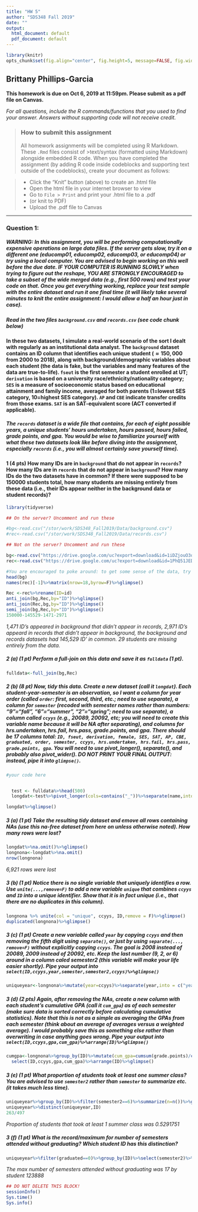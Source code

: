 ```yaml
---
title: "HW 5"
author: "SDS348 Fall 2019"
date: ""
output:
  html_document: default
  pdf_document: default
---
```


```r
library(knitr)
opts_chunk$set(fig.align="center", fig.height=5, message=FALSE, fig.width=8,tidy.opts=list(width.cutoff=60),tidy=TRUE)
```

## Brittany Phillips-Garcia

**This homework is due on Oct 6, 2019 at 11:59pm. Please submit as a pdf file on Canvas.**

*For all questions, include the R commands/functions that you used to find your answer. Answers without supporting code will not receive credit.*

> ### How to submit this assignment
>All homework assignments will be completed using R Markdown. These `.Rmd` files consist of >text/syntax (formatted using Markdown) alongside embedded R code. 
>When you have completed the assignment (by adding R code inside codeblocks and supporting text outside of the codeblocks), create your document as follows:

> - Click the "Knit" button (above) to create an .html file
> - Open the html file in your internet browser to view
> - Go to `File > Print` and print your .html file to a .pdf
> - (or knit to PDF)
> - Upload the .pdf file to Canvas

---

### Question 1:

##### WARNING: In this assignment, you will be performing computationally expensive operations on large data files. If the server gets slow, try it on a different one (educomp01, educomp02, educomp03, or educomp04) or try using a local computer. You are advised to begin working on this well before the due date. IF YOUR COMPUTER IS RUNNING SLOWLY when trying to figure out the reshape, YOU ARE STRONGLY ENCOURAGED to take a subset of the wide merged data (e.g., first 500 rows) and test your code on that. Once you get everything working, replace your test sample with the entire dataset and run it one final time (it will likely take several minutes to knit the entire assignment: I would allow a half an hour just in case).

##### Read in the two files `background.csv` and `records.csv` (see code chunk below)

#### In these two datasets, I simulate a real-world scenario of the sort I dealt with regularly as an institutional data analyst. The `background` dataset contains an ID column that identifies each unique student ($\approx 150,000$ from 2000 to 2018), along with background/demographic variables about each student (the data is fake, but the variables and many features of the data are true-to-life). `fseut` is the first semester a student enrolled at UT; `derivation` is based on a university race/ethnicity/nationality category; `SES` is a measure of socioeconomic status based on educational attainment and family income, averaged for both parents (1=lowest SES category, 10=highest SES category). `AP` and `CBE` indicate transfer credits from those exams. `SAT` is an SAT-equivalent score (ACT converted if applicable).

##### The `records` dataset is a wide file that contains, for each of eight possible years, a unique students' hours undertaken, hours passed, hours failed, grade points, and gpa. You would be wise to familiarize yourself with what these two datasets look like before diving into the assignment, especially `records` (i.e., you will almost certainly save yourself time).

#### 1 (4 pts) How many IDs are in `background` that do not appear in `records`? How many IDs are in `records` that do not appear in `background`? How many IDs do the two datasets have in common? If there were supposed to be 150000 students total, how many students are missing entirely from these data (i.e., their IDs appear neither in the background data or student records)?

```R
library(tidyverse)

## On the server? Uncomment and run these

#bg<-read.csv("/stor/work/SDS348_Fall2019/Data/background.csv")
#rec<-read.csv("/stor/work/SDS348_Fall2019/Data/records.csv")

## Not on the server? Uncomment and run these

bg<-read.csv("https://drive.google.com/uc?export=download&id=1iDZjouO3o2KmO3EJg8tdqjKXyQ3XE7FA")
rec<-read.csv("https://drive.google.com/uc?export=download&id=1PhQ51JED5ZVR6Qp85Ds5GK2cg55IQzjr")

#You are encouraged to poke around: to get some sense of the data, try
head(bg)
names(rec)[-1]%>%matrix(nrow=18,byrow=F)%>%glimpse()

```

```R
Rec <-rec%>%rename(ID=id)
anti_join(bg,Rec,by="ID")%>%glimpse()
anti_join(Rec,bg,by="ID")%>%glimpse()
semi_join(bg,Rec,by="ID")%>%glimpse()
150000-145529-1471-2971

```

*1,471 ID's appeared in background that didn't appear in records, 2,971 ID's appeard in records that didn't appear in background, the background and records datasets had 145,529 ID' in common. 29 students are missing entirely from the data.*

##### 2 (a) (1 pt) Perform a full-join on this data and save it as `fulldata` (1 pt).

```R
fulldata<-full_join(bg,Rec)
```

##### 2 (b) (8 pt) Now, tidy this data. Create a new dataset (call it `longdat`). Each student-year-semester is an observation, so I want a column for year order (called `order`: first, second, third, etc.; need to use separate), a column for `semester` (recoded with semester names rather than numbers: "9"="fall", "6"="summer", "2"="spring"; need to use separate), a column called `ccyys` (e.g., 20089, 20092, etc; you will need to create this variable name because it will be NA after separating), and columns for hrs.undertaken, hrs.fail, hrs.pass, grade.points, and gpa. There should be 17 columns total: `ID, fseut, derivation, female, SES, SAT, AP, CBE, graduated, order, semester, ccyys, hrs.undertaken, hrs.fail, hrs.pass, grade.points, gpa`. You will need to use pivot_longer(), separate(), and probably also pivot_wider(). DO NOT PRINT YOUR FINAL OUTPUT: instead, pipe it into `glimpse()`.


```R
#your code here


  test <- fulldata%>%head(500)
  longdat<-test%>%pivot_longer(cols=contains("_"))%>%separate(name,into=c("order","semester","other"),sep="_")%>%mutate(semester=recode_factor(semester,"9"="fall","6"="summer","2"="spring"))%>%pivot_wider(names_from="other",values_from="value")%>%rename("ccyys"="NA")

longdat%>%glimpse()
```


##### 3 (a) (1 pt) Take the resulting tidy dataset and emove all rows containing NAs (**use this na-free dataset from here on unless otherwise noted**). How many rows were lost?

```R
longdat%>%na.omit()%>%glimpse()
longnona<-longdat%>%na.omit()
nrow(longnona)
```

*6,921 rows were lost*


##### 3 (b) (1 pt) Notice there is no single variable that uniquely identifies a row. Use `unite(...,remove=F)` to add a new variable `unique` that combines `ccyys` and `ID` into a unique identifier. Show that it is in fact unique (i.e., that there are no duplicates in this column).

```R
longnona %>% unite(col = "unique", ccyys, ID,remove = F)%>%glimpse()
duplicated(longnona)%>%glimpse()
```

#####  3 (c) (1 pt) Create a new variable called `year` by copying `ccyys` and then removing the fifth digit using `separate()`, or just by using `separate(..., remove=F)` without explicitly copying `ccyys`. The goal is 2008 instead of 20089, 2009 instead of 20092, etc. Keep the last number (9, 2, or 6) around in a column caled semester2 (this variable will make your life easier shortly). Pipe your output into `select(ID,ccyys,year,semester,semester2,ccyys)%>%glimpse()`

```R
uniqueyear<-longnona%>%mutate(year=ccyys)%>%separate(year,into = c("year","semester2"),sep = 4,remove = F)%>%select(ID,ccyys,year,semester2,ccyys,graduated)%>%glimpse()
```

#####  3 (d) (2 pts) Again, after removing the NAs, create a new column with each student's *cumulative GPA* (call it `cum_gpa`) as of each semester (make sure data is sorted correctly before calculating cumulative statistics). Note that this is not as a simple as averaging the GPAs from each semester (think about an average of averages versus a weighted average). I would probably save this as something else rather than overwriting in case anything goes wrong. Pipe your output into `select(ID,ccyys,gpa,cum_gpa)%>%arrange(ID)%>%glimpse()`

```R
cumgpa<-longnona%>%group_by(ID)%>%mutate(cum_gpa=cumsum(grade.points)/cumsum(hrs.pass))%>%
  select(ID,ccyys,gpa,cum_gpa)%>%arrange(ID)%>%glimpse()
```

##### 3 (e) (1 pt) What proportion of students took at least one summer class? You are advised to use `semester2` rather than `semester` to summarize etc. (it takes much less time).

```R

uniqueyear%>%group_by(ID)%>%filter(semester2==6)%>%summarize(n=n())%>%glimpse()
uniqueyear%>%distinct(uniqueyear,ID)
263/497
```

*Proportion of students that took at least 1 summer class was 0.5291751*

##### 3 (f) (1 pt) What is the record/maximum for number of semesters attended without graduating? Which student ID has this distinction?
```R
uniqueyear%>%filter(graduated==0)%>%group_by(ID)%>%select(semester2)%>%summarize(n=n())%>%arrange(desc(n))%>%glimpse()

```

*The max number of semesters attended without graduating was 17 by student 123888*

```R
## DO NOT DELETE THIS BLOCK!
sessionInfo()
Sys.time()
Sys.info()
```